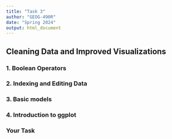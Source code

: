 ```yaml
---
title: "Task 3"
author: "GEOG-490R"
date: "Spring 2024"
output: html_document
---
```


## Cleaning Data and Improved Visualizations

### 1. Boolean Operators

### 2. Indexing and Editing Data

### 3. Basic models

### 4. Introduction to ggplot

### Your Task
